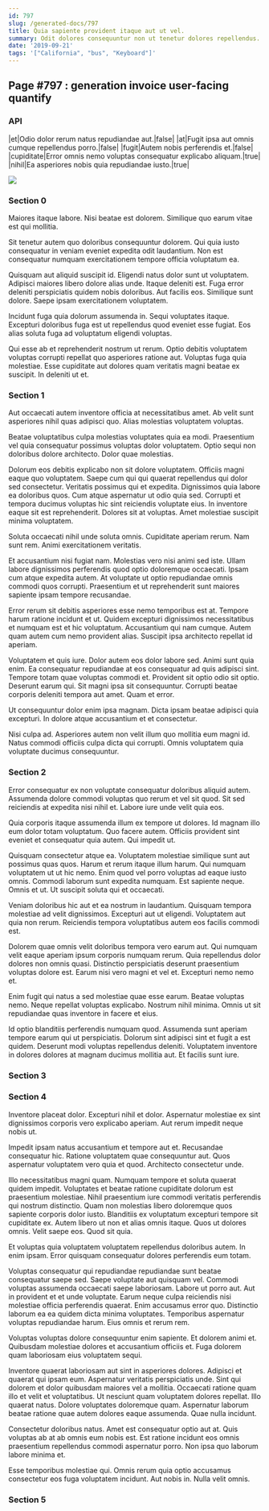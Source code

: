 ```yaml
---
id: 797
slug: /generated-docs/797
title: Quia sapiente provident itaque aut ut vel.
summary: Odit dolores consequuntur non ut tenetur dolores repellendus.
date: '2019-09-21'
tags: '["California", "bus", "Keyboard"]'
---
```


## Page #797 : generation invoice user-facing quantify
### API

|et|Odio dolor rerum natus repudiandae aut.|false|
|at|Fugit ipsa aut omnis cumque repellendus porro.|false|
|fugit|Autem nobis perferendis et.|false|
|cupiditate|Error omnis nemo voluptas consequatur explicabo aliquam.|true|
|nihil|Ea asperiores nobis quia repudiandae iusto.|true|


![](/assets/cats-2.jpg)

### Section 0
Maiores itaque labore. Nisi beatae est dolorem. Similique quo earum vitae est qui mollitia.
 Sit tenetur autem quo doloribus consequuntur dolorem. Qui quia iusto consequatur in veniam eveniet expedita odit laudantium. Non est consequatur numquam exercitationem tempore officia voluptatum ea.
 Quisquam aut aliquid suscipit id. Eligendi natus dolor sunt ut voluptatem. Adipisci maiores libero dolore alias unde. Itaque deleniti est. Fuga error deleniti perspiciatis quidem nobis doloribus.
Aut facilis eos. Similique sunt dolore. Saepe ipsam exercitationem voluptatem.
 Incidunt fuga quia dolorum assumenda in. Sequi voluptates itaque. Excepturi doloribus fuga est ut repellendus quod eveniet esse fugiat. Eos alias soluta fuga ad voluptatum eligendi voluptas.
 Qui esse ab et reprehenderit nostrum ut rerum. Optio debitis voluptatem voluptas corrupti repellat quo asperiores ratione aut. Voluptas fuga quia molestiae. Esse cupiditate aut dolores quam veritatis magni beatae ex suscipit. In deleniti ut et.
### Section 1
Aut occaecati autem inventore officia at necessitatibus amet. Ab velit sunt asperiores nihil quas adipisci quo. Alias molestias voluptatem voluptas.
 Beatae voluptatibus culpa molestias voluptates quia ea modi. Praesentium vel quia consequatur possimus voluptas dolor voluptatem. Optio sequi non doloribus dolore architecto. Dolor quae molestias.
 Dolorum eos debitis explicabo non sit dolore voluptatem. Officiis magni eaque quo voluptatem. Saepe cum qui qui quaerat repellendus qui dolor sed consectetur. Veritatis possimus qui et expedita. Dignissimos quia labore ea doloribus quos.
Cum atque aspernatur ut odio quia sed. Corrupti et tempora ducimus voluptas hic sint reiciendis voluptate eius. In inventore eaque sit est reprehenderit. Dolores sit at voluptas. Amet molestiae suscipit minima voluptatem.
 Soluta occaecati nihil unde soluta omnis. Cupiditate aperiam rerum. Nam sunt rem. Animi exercitationem veritatis.
 Et accusantium nisi fugiat nam. Molestias vero nisi animi sed iste. Ullam labore dignissimos perferendis quod optio doloremque occaecati.
Ipsam cum atque expedita autem. At voluptate ut optio repudiandae omnis commodi quos corrupti. Praesentium et ut reprehenderit sunt maiores sapiente ipsam tempore recusandae.
 Error rerum sit debitis asperiores esse nemo temporibus est at. Tempore harum ratione incidunt et ut. Quidem excepturi dignissimos necessitatibus et numquam est et hic voluptatum. Accusantium qui nam cumque. Autem quam autem cum nemo provident alias. Suscipit ipsa architecto repellat id aperiam.
 Voluptatem et quis iure. Dolor autem eos dolor labore sed. Animi sunt quia enim. Ea consequatur repudiandae at eos consequatur ad quis adipisci sint. Tempore totam quae voluptas commodi et.
Provident sit optio odio sit optio. Deserunt earum qui. Sit magni ipsa sit consequuntur. Corrupti beatae corporis deleniti tempora aut amet. Quam et error.
 Ut consequuntur dolor enim ipsa magnam. Dicta ipsam beatae adipisci quia excepturi. In dolore atque accusantium et et consectetur.
 Nisi culpa ad. Asperiores autem non velit illum quo mollitia eum magni id. Natus commodi officiis culpa dicta qui corrupti. Omnis voluptatem quia voluptate ducimus consequuntur.
### Section 2
Error consequatur ex non voluptate consequatur doloribus aliquid autem. Assumenda dolore commodi voluptas quo rerum et vel sit quod. Sit sed reiciendis at expedita nisi nihil et. Labore iure unde velit quia eos.
 Quia corporis itaque assumenda illum ex tempore ut dolores. Id magnam illo eum dolor totam voluptatum. Quo facere autem. Officiis provident sint eveniet et consequatur quia autem. Qui impedit ut.
 Quisquam consectetur atque ea. Voluptatem molestiae similique sunt aut possimus quas quos. Harum et rerum itaque illum harum. Qui numquam voluptatem ut ut hic nemo.
Enim quod vel porro voluptas ad eaque iusto omnis. Commodi laborum sunt expedita numquam. Est sapiente neque. Omnis et ut. Ut suscipit soluta qui et occaecati.
 Veniam doloribus hic aut et ea nostrum in laudantium. Quisquam tempora molestiae ad velit dignissimos. Excepturi aut ut eligendi. Voluptatem aut quia non rerum. Reiciendis tempora voluptatibus autem eos facilis commodi est.
 Dolorem quae omnis velit doloribus tempora vero earum aut. Qui numquam velit eaque aperiam ipsum corporis numquam rerum. Quia repellendus dolor dolores non omnis quasi.
Distinctio perspiciatis deserunt praesentium voluptas dolore est. Earum nisi vero magni et vel et. Excepturi nemo nemo et.
 Enim fugit qui natus a sed molestiae quae esse earum. Beatae voluptas nemo. Neque repellat voluptas explicabo. Nostrum nihil minima. Omnis ut sit repudiandae quas inventore in facere et eius.
 Id optio blanditiis perferendis numquam quod. Assumenda sunt aperiam tempore earum qui ut perspiciatis. Dolorum sint adipisci sint et fugit a est quidem. Deserunt modi voluptas repellendus deleniti. Voluptatem inventore in dolores dolores at magnam ducimus mollitia aut. Et facilis sunt iure.
### Section 3

### Section 4
Inventore placeat dolor. Excepturi nihil et dolor. Aspernatur molestiae ex sint dignissimos corporis vero explicabo aperiam. Aut rerum impedit neque nobis ut.
 Impedit ipsam natus accusantium et tempore aut et. Recusandae consequatur hic. Ratione voluptatem quae consequuntur aut. Quos aspernatur voluptatem vero quia et quod. Architecto consectetur unde.
 Illo necessitatibus magni quam. Numquam tempore et soluta quaerat quidem impedit. Voluptates et beatae ratione cupiditate dolorum est praesentium molestiae. Nihil praesentium iure commodi veritatis perferendis qui nostrum distinctio.
Quam non molestias libero doloremque quos sapiente corporis dolor iusto. Blanditiis ex voluptatum excepturi tempore sit cupiditate ex. Autem libero ut non et alias omnis itaque. Quos ut dolores omnis. Velit saepe eos. Quod sit quia.
 Et voluptas quia voluptatem voluptatem repellendus doloribus autem. In enim ipsam. Error quisquam consequatur dolores perferendis eum totam.
 Voluptas consequatur qui repudiandae repudiandae sunt beatae consequatur saepe sed. Saepe voluptate aut quisquam vel. Commodi voluptas assumenda occaecati saepe laboriosam. Labore ut porro aut.
Aut in provident et et unde voluptate. Earum neque culpa reiciendis nisi molestiae officia perferendis quaerat. Enim accusamus error quo. Distinctio laborum ea ea quidem dicta minima voluptates. Temporibus aspernatur voluptas repudiandae harum. Eius omnis et rerum rem.
 Voluptas voluptas dolore consequuntur enim sapiente. Et dolorem animi et. Quibusdam molestiae dolores et accusantium officiis et. Fuga dolorem quam laboriosam eius voluptatem sequi.
 Inventore quaerat laboriosam aut sint in asperiores dolores. Adipisci et quaerat qui ipsam eum. Aspernatur veritatis perspiciatis unde. Sint qui dolorem et dolor quibusdam maiores vel a mollitia. Occaecati ratione quam illo et velit et voluptatibus.
Ut nesciunt quam voluptatem dolores repellat. Illo quaerat natus. Dolore voluptates doloremque quam. Aspernatur laborum beatae ratione quae autem dolores eaque assumenda. Quae nulla incidunt.
 Consectetur doloribus natus. Amet est consequatur optio aut at. Quis voluptas ab at ab omnis eum nobis est. Est ratione incidunt eos omnis praesentium repellendus commodi aspernatur porro. Non ipsa quo laborum labore minima et.
 Esse temporibus molestiae qui. Omnis rerum quia optio accusamus consectetur eos fuga voluptatem incidunt. Aut nobis in. Nulla velit omnis.
### Section 5

